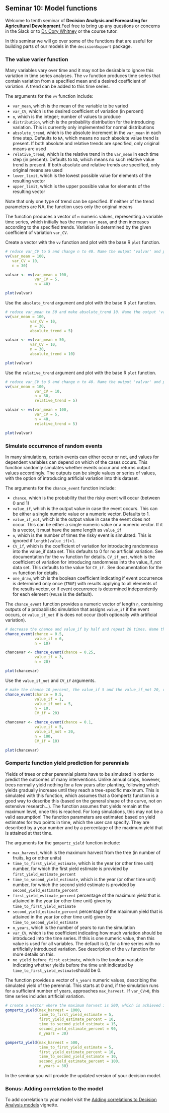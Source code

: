 ## Seminar 10: Model functions {#model_functions} 
<!-- [Model functions](#model_functions) -->

Welcome to tenth seminar of **Decision Analysis and Forecasting for Agricultural Development**.Feel free to bring up any questions or concerns in the Slack or to [Dr. Cory Whitney](mailto:cory.whitney@uni-bonn.de?subject=[Seminar_10]%20Decision%20Analysis%20Lecture) or the course tutor.

In this seminar we will go over some of the functions that are useful for building parts of our models in the `decisionSupport` package. 

### The value varier function

Many variables vary over time and it may not be desirable to ignore this variation in time series analyses. The `vv` function produces time series that contain variation from a specified mean and a desired coefficient of variation. A trend can be added to this time series.

The arguments for the `vv` function include: 

- `var_mean`, which is the mean of the variable to be varied
- `var_CV`, which is the desired coefficient of variation (in percent)
- `n`, which is the integer; number of values to produce
- `distribution`, which is the probability distribution for the introducing variation. This is currently only implemented for normal distributions
- `absolute_trend`, which is the absolute increment in the `var_mean` in each time step. Defaults to `NA`, which means no such absolute value trend is present. If both absolute and relative trends are specified, only original means are used
- `relative_trend`, which is the relative trend in the `var_mean` in each time step (in percent). Defaults to `NA`, which means no such relative value trend is present. If both absolute and relative trends are specified, only original means are used
- `lower_limit`, which is the lowest possible value for elements of the resulting vector
- `upper_limit`, which is the upper possible value for elements of the resulting vector

Note that only one type of trend can be specified. If neither of the trend parameters are NA, the function uses only the original means

The function produces a vector of `n` numeric values, representing a variable time series, which initially has the mean `var_mean`, and then increases according to the specified trends. Variation is determined by the given coefficient of variation `var_CV`.

Create a vector with the `vv` function and plot with the base R `plot` function. 

```r
# reduce var_CV to 5 and change n to 40. Name the output 'valvar' and plot with base R  
vv(var_mean = 100, 
   var_CV = 10, 
   n = 30)

```

```r
valvar <- vv(var_mean = 100, 
             var_CV = 5, 
             n = 40)

plot(valvar)
```

Use the `absolute_trend` argument and plot with the base R `plot` function. 

```r
# reduce var_mean to 50 and make absolute_trend 10. Name the output 'valvar' and plot with base R 
vv(var_mean = 100, 
           var_CV = 10, 
           n = 30, 
           absolute_trend = 5)

```

```r
valvar <- vv(var_mean = 50, 
           var_CV = 10, 
           n = 30, 
           absolute_trend = 10)

plot(valvar)
```

Use the `relative_trend` argument and plot with the base R `plot` function. 

```r
# reduce var_CV to 5 and change n to 40. Name the output 'valvar' and plot with base R 
vv(var_mean = 100, 
             var_CV = 10, 
             n = 30, 
             relative_trend = 5)

```

```r
valvar <- vv(var_mean = 100, 
             var_CV = 5, 
             n = 40, 
             relative_trend = 5)

plot(valvar)
```

### Simulate occurrence of random events

In many simulations, certain events can either occur or not, and values for dependent variables can depend on which of the cases occurs. This function randomly simulates whether events occur and returns output values accordingly. The outputs can be single values or series of values, with the option of introducing artificial variation into this dataset.

The arguments for the `chance_event` function include: 

- `chance`, which is the probability that the risky event will occur (between 0 and 1)
- `value_if`, which is the output value in case the event occurs. This can be either a single numeric value or a numeric vector. Defaults to 1.
- `value_if_not`, which is the output value in case the event does not occur. This can be either a single numeric value or a numeric vector. If it is a vector, it must have the same length as `value_if`
- `n`, which is the number of times the risky event is simulated. This is ignored if `length(value_if)>1`.
- `CV_if`, which is the coefficient of variation for introducing randomness into the value_if data set. This defaults to 0 for no artificial variation. See documentation for the `vv` function for details.
`CV_if_not`, which is the coefficient of variation for introducing randomness into the value_if_not data set. This defaults to the value for `CV_if.` See documentation for the `vv` function for details.
- `one_draw`, which is the boolean coefficient indicating if event occurrence is determined only once (`TRUE`) with results applying to all elements of the results vector, or if event occurrence is determined independently for each element (`FALSE` is the default). 

The `chance_event` function provides a numeric vector of length `n`, containing outputs of a probabilistic simulation that assigns `value_if` if the event occurs, or `value_if_not` if is does not occur (both optionally with artificial variation).

```r
# decrease the chance and value_if by half and repeat 20 times. Name the output 'chancevar' and plot with base R 
chance_event(chance = 0.5, 
             value_if = 6, 
             n = 10)
```

```r
chancevar <- chance_event(chance = 0.25, 
             value_if = 3, 
             n = 20)

plot(chancevar)
```

Use the `value_if_not` and `CV_if` arguments. 

```r
# make the chance 10 percent, the value_if 5 and the value_if_not 20, repeat 100 times and reduce the coefficient of variation by half. Name the output 'chancevar' and plot with base R.
chance_event(chance = 0.5,
             value_if = 1,
             value_if_not = 5,
             n = 10,
             CV_if = 20)
```

```r
chancevar <- chance_event(chance = 0.1,
             value_if = 5,
             value_if_not = 20,
             n = 100,
             CV_if = 10)

plot(chancevar)
```

### Gompertz function yield prediction for perennials

Yields of trees or other perennial plants have to be simulated in order to predict the outcomes of many interventions. Unlike annual crops, however, trees normally yield nothing for a few years after planting, following which yields gradually increase until they reach a tree-specific maximum. This is simulated with this function, which assumes that a Gompertz function is a good way to describe this (based on the general shape of the curve, not on extensive research...). The function assumes that yields remain at the maximum level, once this is reached. For long simulations, this may not be a valid assumption! The function parameters are estimated based on yield estimates for two points in time, which the user can specify. They are described by a year number and by a percentage of the maximum yield that is attained at that time.

The arguments for the `gompertz_yield` function include:

- `max_harvest`, which is the maximum harvest from the tree (in number of fruits, kg or other units)
- `time_to_first_yield_estimate`, which is the year (or other time unit) number, for which the first yield estimate is provided by `first_yield_estimate_percent`
- `time_to_second_yield_estimate`, which is the year (or other time unit) number, for which the second yield estimate is provided by `second_yield_estimate_percent`
- `first_yield_estimate_percent` percentage of the maximum yield that is attained in the year (or other time unit) given by `time_to_first_yield_estimate`
- `second_yield_estimate_percent` percentage of the maximum yield that is attained in the year (or other time unit) given by `time_to_second_yield_estimate`
- `n_years`, which is the number of years to run the simulation
- `var_CV`, which is the coefficient indicating how much variation should be introduced into the time series. If this is one numeric value, then this value is used for all variables. The default is 0, for a time series with no artificially introduced variation. See description of the `vv` function for more details on this.
- `no_yield_before_first_estimate`, which is the boolean variable indicating whether yields before the time unit indicated by `time_to_first_yield_estimate`should be 0.

The function provides a vector of `n_years` numeric values, describing the simulated yield of the perennial. This starts at 0 and, if the simulation runs for a sufficient number of years, approaches `max_harvest.` If `var_CV>0`, this time series includes artificial variation.

```r
# create a vector where the maximum harvest is 500, which is achieved in 10 years (i.e. 100% by the second yield estimate)
gompertz_yield(max_harvest = 1000,
               time_to_first_yield_estimate = 5,
               first_yield_estimate_percent = 10,
               time_to_second_yield_estimate = 15,
               second_yield_estimate_percent = 90,
               n_years = 30)
```

```r
gompertz_yield(max_harvest = 500,
               time_to_first_yield_estimate = 5,
               first_yield_estimate_percent = 10,
               time_to_second_yield_estimate = 10,
               second_yield_estimate_percent = 100,
               n_years = 30)
```

In the seminar you will provide the updated version of your decision model. 

### Bonus: Adding correlation to the model {#correlation}

To add correlation to your model visit the [Adding correlations to Decision Analysis models](http://htmlpreview.github.io/?https://github.com/CWWhitney/Decision_Analysis_Course/blob/main/correlations/correlations_example.html) vignette.
